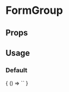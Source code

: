 
# FormGroup

<Meta
  title='FormGroup'
  component='fw-form-group'
/>

## Props 

<Props of="fw-form-group"/>

## Usage

### Default
<Preview>
  <Story name='Default'>
    {
      () => `<fw-form-group></fw-form-group>`
    }
  </Story>
</Preview>

